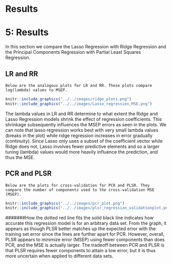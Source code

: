 
# Results

# 5: Results

In this section we compare the Lasso Regression with Ridge Regression and the Principal Components Regression with Partial Least Squares Regression.
  
## LR and RR
    Below are the analogous plots for LR and RR. These plots compare log(lambda) values to MSEP.

```r
knitr::include_graphics("../../images/ridge_plots.png")
knitr::include_graphics("../../images/Lasso_regression_MSE.png")
``` 

The lambda values in LR and RR determine to what extent the Ridge and Lasso Regression models shrink the effect of regression coefficients. This shrinkage subsequently influences the MSEP errors as seen in the plots. We can note that lasso regression works best with very small lambda values (breaks in the plot) while ridge regression increases in error gradually (continuity). Since Lasso only uses a subset of the coefficient vector while Ridge does not, Lasso involves fewer predictive elements and so a larger tuning (lambda) values would more heavily influence the prediction, and thus the MSE.   
    
## PCR and PLSR

    Below are the plots for cross-validation for PCR and PLSR. They compare the number of components used to the cross-validation MSE (MSEP). 
    
```r
knitr::include_graphics("../../images/pcr_plot.png")
knitr::include_graphics("../../images/plsr_regression_validationplot.png")
``` 

#######How the dotted red line fits the solid black line indicates how accurate this regression model is for an arbitrary data set. From the graph, it appears as though PLSR better matches up the expected error with the training set error  since the lines are further apart for PCR. However, overall, PLSR appears to minimize error (MSEP) using fewer components than does PCR, and the MSE is actually larger. The tradeoff between PCR and PLSR is that PLSR requires fewer components to attain a low error, but it is thus more uncertain when applied to different data sets.
    
